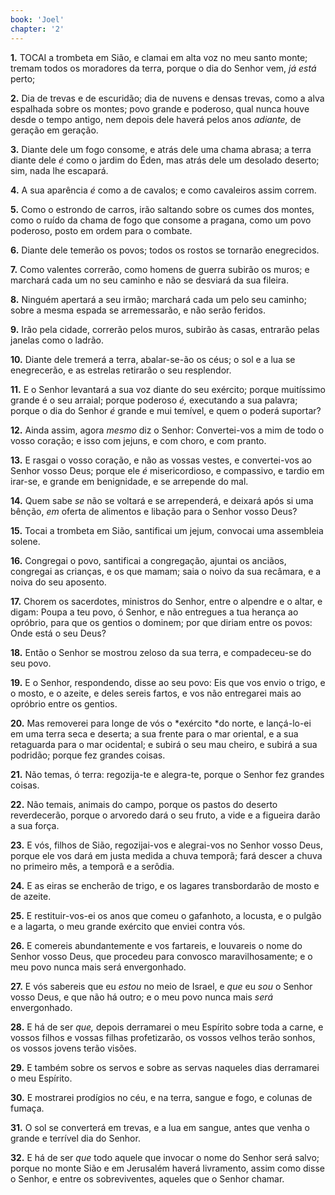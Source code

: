 ```yaml
---
book: 'Joel'
chapter: '2'
---
```


**1.** TOCAI a trombeta em Sião, e clamai em alta voz no meu santo monte; tremam todos os moradores da terra, porque o dia do Senhor vem, *já está* perto;

**2.** Dia de trevas e de escuridão; dia de nuvens e densas trevas, como a alva espalhada sobre os montes; povo grande e poderoso, qual nunca houve desde o tempo antigo, nem depois dele haverá pelos anos *adiante,* de geração em geração.

**3.** Diante dele um fogo consome, e atrás dele uma chama abrasa; a terra diante dele *é* como o jardim do Éden, mas atrás dele um desolado deserto; sim, nada lhe escapará.

**4.** A sua aparência *é* como a de cavalos; e como cavaleiros assim correm.

**5.** Como o estrondo de carros, irão saltando sobre os cumes dos montes, como o ruído da chama de fogo que consome a pragana, como um povo poderoso, posto em ordem para o combate.

**6.** Diante dele temerão os povos; todos os rostos se tornarão enegrecidos.

**7.** Como valentes correrão, como homens de guerra subirão os muros; e marchará cada um no seu caminho e não se desviará da sua fileira.

**8.** Ninguém apertará a seu irmão; marchará cada um pelo seu caminho; sobre a mesma espada se arremessarão, e não serão feridos.

**9.** Irão pela cidade, correrão pelos muros, subirão às casas, entrarão pelas janelas como o ladrão.

**10.** Diante dele tremerá a terra, abalar-se-ão os céus; o sol e a lua se enegrecerão, e as estrelas retirarão o seu resplendor.

**11.** E o Senhor levantará a sua voz diante do seu exército; porque muitíssimo grande é o seu arraial; porque poderoso *é,* executando a sua palavra; porque o dia do Senhor *é* grande e mui temível, e quem o poderá suportar?

**12.** Ainda assim, agora *mesmo* diz o Senhor: Convertei-vos a mim de todo o vosso coração; e isso com jejuns, e com choro, e com pranto.

**13.** E rasgai o vosso coração, e não as vossas vestes, e convertei-vos ao Senhor vosso Deus; porque ele *é* misericordioso, e compassivo, e tardio em irar-se, e grande em benignidade, e se arrepende do mal.

**14.** Quem sabe *se* não se voltará e se arrependerá, e deixará após si uma bênção, *em* oferta de alimentos e libação para o Senhor vosso Deus?

**15.** Tocai a trombeta em Sião, santificai um jejum, convocai uma assembleia solene.

**16.** Congregai o povo, santificai a congregação, ajuntai os anciãos, congregai as crianças, e os que mamam; saia o noivo da sua recâmara, e a noiva do seu aposento.

**17.** Chorem os sacerdotes, ministros do Senhor, entre o alpendre e o altar, e digam: Poupa a teu povo, ó Senhor, e não entregues a tua herança ao opróbrio, para que os gentios o dominem; por que diriam entre os povos: Onde está o seu Deus?

**18.** Então o Senhor se mostrou zeloso da sua terra, e compadeceu-se do seu povo.

**19.** E o Senhor, respondendo, disse ao seu povo: Eis que vos envio o trigo, e o mosto, e o azeite, e deles sereis fartos, e vos não entregarei mais ao opróbrio entre os gentios.

**20.** Mas removerei para longe de vós o *exército *do norte, e lançá-lo-ei em uma terra seca e deserta; a sua frente para o mar oriental, e a sua retaguarda para o mar ocidental; e subirá o seu mau cheiro, e subirá a sua podridão; porque fez grandes coisas.

**21.** Não temas, ó terra: regozija-te e alegra-te, porque o Senhor fez grandes coisas.

**22.** Não temais, animais do campo, porque os pastos do deserto reverdecerão, porque o arvoredo dará o seu fruto, a vide e a figueira darão a sua força.

**23.** E vós, filhos de Sião, regozijai-vos e alegrai-vos no Senhor vosso Deus, porque ele vos dará em justa medida a chuva temporã; fará descer a chuva no primeiro mês, a temporã e a serôdia.

**24.** E as eiras se encherão de trigo, e os lagares transbordarão de mosto e de azeite.

**25.** E restituir-vos-ei os anos que comeu o gafanhoto, a locusta, e o pulgão e a lagarta, o meu grande exército que enviei contra vós.

**26.** E comereis abundantemente e vos fartareis, e louvareis o nome do Senhor vosso Deus, que procedeu para convosco maravilhosamente; e o meu povo nunca mais será envergonhado.

**27.** E vós sabereis que eu *estou* no meio de Israel, e *que* eu *sou* o Senhor vosso Deus, e que não há outro; e o meu povo nunca mais *será* envergonhado.

**28.** E há de ser *que,* depois derramarei o meu Espírito sobre toda a carne, e vossos filhos e vossas filhas profetizarão, os vossos velhos terão sonhos, os vossos jovens terão visões.

**29.** E também sobre os servos e sobre as servas naqueles dias derramarei o meu Espírito.

**30.** E mostrarei prodígios no céu, e na terra, sangue e fogo, e colunas de fumaça.

**31.** O sol se converterá em trevas, e a lua em sangue, antes que venha o grande e terrível dia do Senhor.

**32.** E há de ser *que* todo aquele que invocar o nome do Senhor será salvo; porque no monte Sião e em Jerusalém haverá livramento, assim como disse o Senhor, e entre os sobreviventes, aqueles que o Senhor chamar.
